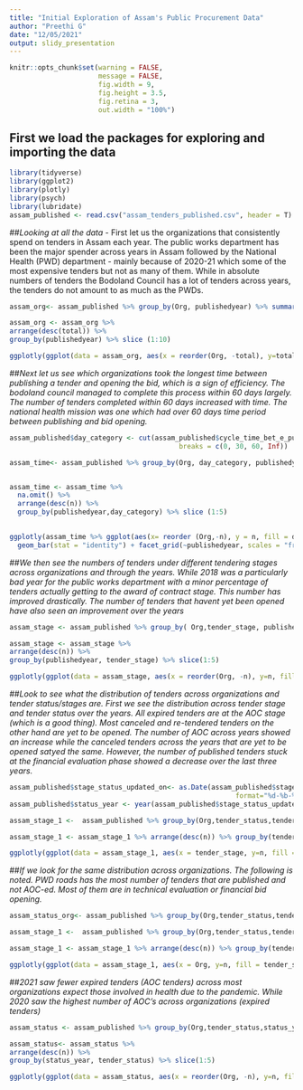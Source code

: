 ```yaml
---
title: "Initial Exploration of Assam's Public Procurement Data"
author: "Preethi G"
date: "12/05/2021"
output: slidy_presentation
---
```


```r
knitr::opts_chunk$set(warning = FALSE,
                      message = FALSE,
                      fig.width = 9, 
                      fig.height = 3.5, 
                      fig.retina = 3,
                      out.width = "100%")
```

## First we load the packages for exploring and importing the data
```r
library(tidyverse)
library(ggplot2)
library(plotly)
library(psych)
library(lubridate)
assam_published <- read.csv("assam_tenders_published.csv", header = T)
```

##*Looking at all the data*
- First let us the organizations that consistently spend on tenders in Assam each year. The public works department has been the major spender across years in Assam followed by the National Health (PWD) department - mainly because of 2020-21 which some of the most expensive tenders but not as many of them. While in absolute numbers of tenders the Bodoland Council has a lot of tenders across years, the tenders do not amount to as much as the PWDs. 

```r
assam_org<- assam_published %>% group_by(Org, publishedyear) %>% summarise(total = sum(value_of_tender_in_rs, na.rm = TRUE))

assam_org <- assam_org %>% 
arrange(desc(total)) %>% 
group_by(publishedyear) %>% slice (1:10)

ggplotly(ggplot(data = assam_org, aes(x = reorder(Org, -total), y=total)) + geom_bar(stat = "identity") + facet_grid(~publishedyear, scales = "free") + theme(axis.text.x=element_text(angle=90,hjust=1,vjust=.5,colour='black')))
```

##*Next let us see which organizations took the longest time between publishing a tender and opening the bid, which is a sign of efficiency. The bodoland council managed to complete this process within 60 days largely. The number of tenders completed within 60 days increased with time. The national health mission was one which had over 60 days time period between publishing and bid opening.* 
```r
assam_published$day_category <- cut(assam_published$cycle_time_bet_e_publishing_date_and_opening_of_price_bid_in_days, 
                                          breaks = c(0, 30, 60, Inf))

assam_time<- assam_published %>% group_by(Org, day_category, publishedyear) %>% tally() 


assam_time <- assam_time %>% 
  na.omit() %>% 
  arrange(desc(n)) %>% 
  group_by(publishedyear,day_category) %>% slice (1:5)
  

ggplotly(assam_time %>% ggplot(aes(x= reorder (Org,-n), y = n, fill = day_category)) + 
  geom_bar(stat = "identity") + facet_grid(~publishedyear, scales = "free")+theme(axis.text.x = element_text(size = 6, angle = 90)))
```
##*We then see the numbers of tenders under different tendering stages across organizations and through the years. While 2018 was a particularly bad year for the public works department with a minor percentage of tenders actually getting to the award of contract stage. This number has improved drastically. The number of tenders that havent yet been opened have also seen an improvement over the years*
```r
assam_stage <- assam_published %>% group_by( Org,tender_stage, publishedyear) %>%  tally ()

assam_stage <- assam_stage %>% 
arrange(desc(n)) %>% 
group_by(publishedyear, tender_stage) %>% slice(1:5)

ggplotly(ggplot(data = assam_stage, aes(x = reorder(Org, -n), y=n, fill = tender_stage)) + geom_bar(stat = "identity") + facet_grid(~publishedyear, scales = "free") + theme(axis.text.x=element_text(angle=90,hjust=1,vjust=.5,colour='black')))

```
##*Look to see what the distribution of tenders across organizations and tender status/stages are. First we see the distribution across tender stage and tender status over the years. All expired tenders are at the AOC stage (which is a good thing). Most canceled and re-tendered tenders on the other hand are yet to be opened. The number of AOC across years showed an increase while the canceled tenders across the years that are yet to be opened satyed the same. However, the number of published tenders stuck at the financial evaluation phase showed a decrease over the last three years.* 
```r
assam_published$stage_status_updated_on<- as.Date(assam_published$stage_status_updated_on, 
                                                        format="%d-%b-%Y")
assam_published$status_year <- year(assam_published$stage_status_updated_on)

assam_stage_1 <-  assam_published %>% group_by(Org,tender_status,tender_stage, publishedyear) %>%  tally ()

assam_stage_1 <- assam_stage_1 %>% arrange(desc(n)) %>% group_by(tender_status,tender_stage, publishedyear)

ggplotly(ggplot(data = assam_stage_1, aes(x = tender_stage, y=n, fill = tender_status)) + geom_bar(stat="identity") + facet_grid(~publishedyear, scales = "free") + theme(axis.text.x=element_text(angle=90,hjust=1,vjust=.5,colour='black')))
```

##*If we look for the same distribution across organizations. The following is noted. PWD roads has the most number of tenders that are published and not AOC-ed. Most of them are in technical evaluation or financial bid opening.* 
```r
assam_status_org<- assam_published %>% group_by(Org,tender_status,tender_stage) %>%  tally ()

assam_stage_1 <-  assam_published %>% group_by(Org,tender_status,tender_stage) %>%  tally ()

assam_stage_1 <- assam_stage_1 %>% arrange(desc(n)) %>% group_by(tender_status,tender_stage) %>% slice (1:5)

ggplotly(ggplot(data = assam_stage_1, aes(x = Org, y=n, fill = tender_stage)) + geom_bar(stat = "identity") + facet_grid(~tender_status, scales = "free") + theme(axis.text.x=element_text(angle=90,hjust=1,vjust=.5,colour='black')))

```
##*2021 saw fewer expired tenders (AOC tenders) across most organizations expect those involved in health due to the pandemic. While 2020 saw the highest number of AOC's across organizations (expired tenders)*
```r

assam_status <- assam_published %>% group_by(Org,tender_status,status_year) %>%  tally ()

assam_status<- assam_status %>% 
arrange(desc(n)) %>% 
group_by(status_year, tender_status) %>% slice(1:5)

ggplotly(ggplot(data = assam_status, aes(x = reorder(Org, -n), y=n, fill = tender_status)) + geom_bar(stat = "identity") + facet_grid(~status_year, scales = "free") + theme(axis.text.x=element_text(angle=90,hjust=1,vjust=.5,colour='black')))
```
